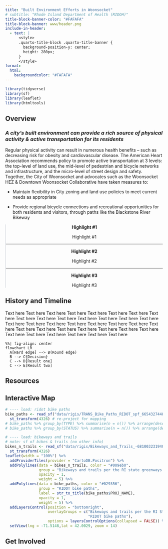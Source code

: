 ```yaml
---
title: "Built Environment Efforts in Woonsocket"
# subtitle: "Rhode Island Department of Health (RIDOH)" 
title-block-banner-color: "#FAFAFA"
title-block-banner: www/header.png
include-in-header:
  - text: |
      <style>
      .quarto-title-block .quarto-title-banner {
        background-position-y: center;
        height: 280px;
      }
      </style>
format: 
  html:
    backgroundcolor: "#FAFAFA"
---
```


```r
library(tidyverse)
library(sf)
library(leaflet)
library(htmltools)
```

::::::::::: grid
::: g-col-12
## Overview

### *A city’s built environment can provide a rich source of physical activity & active transportation for its residents*

:::

::: g-col-8

Regular physical activity can result in numerous health benefits – such as decreasing risk for obesity and cardiovascular disease. The American Heart Association recommends policy to promote active transportation at 3 levels: the top-level of land use, the mid-level of pedestrian and bicycle networks and infrastructure, and the micro-level of street design and safety. Together, the City of Woonsocket and advocates such as the Woonsocket HEZ & Downtown Woonsocket Collaborative have taken measures to:

  - Maintain flexibility in City zoning and land use policies to meet current needs as appropriate
  
  - Provide regional bicycle connections and recreational opportunities for both residents and visitors, through paths like the Blackstone River Bikeway

:::

::::: g-col-4
:::: {style="text-align: center;"}
::: {.callout-note style="border-left: solid 2px #dee2e6 !important;" appearance="minimal" icon="false"}
**Highlight #1**

Highlight #1

------------------------------------------------------------------------

**Highlight #2**

Highlight #2

------------------------------------------------------------------------

**Highlight #3**

Highlight #3
:::
::::
:::::

::: g-col-12
## History and Timeline

Text here Text here Text here Text here Text here Text here Text here Text here Text here Text here Text here Text here Text here Text here Text here Text here Text here Text here Text here Text here Text here Text here Text here Text here Text here Text here Text here Text here Text here Text here Text here Text here Text here Text here Text here Text here

```mermaid
%%| fig-align: center
flowchart LR
  A[Hard edge] --> B(Round edge)
  B --> C{Decision}
  C --> D[Result one]
  C --> E[Result two]
```
:::

::: g-col-12
# Resources

## Interactive Map

```r
# ---- load: ridot bike paths
bike_paths <- read_sf("data/rigis/TRANS_Bike_Paths_RIDOT_spf_6654327448778679796.geojson") %>% 
  st_transform(4326) # re-project for mapping
# bike_paths %>% group_by(TYPE) %>% summarise(n = n()) %>% arrange(desc(n)) %>% View()
# bike_paths %>% group_by(STATUS) %>% summarise(n = n()) %>% arrange(desc(n)) %>% View()

# ---- load: bikeways and trails
# note: sf of bikes & trails (no other info)
bikes_n_trails <- read_sf("data/rigis/Bikeways_and_Trails_-6810032319405835885.geojson") %>%
  st_transform(4326)
leaflet(width = "100%") %>%
  addProviderTiles(provider = "CartoDB.Positron") %>%
  addPolylines(data = bikes_n_trails, color = "#009eb0",
               group = "Bikeways and trails per the RI state greenways plan",
               opacity = 1, 
               weight = 5) %>%
  addPolylines(data = bike_paths, color = "#029356",
               group = "RIDOT bike paths",
               label = str_to_title(bike_paths$PROJ_NAME),
               opacity = 1,
               weight = 5) %>%
  addLayersControl(position = "bottomright",
                   overlayGroups = c("Bikeways and trails per the RI State Greenways Plan",
                                     "RIDOT bike paths"),
                   options = layersControlOptions(collapsed = FALSE)) %>%
  setView(lng = -71.5148,lat = 42.0029, zoom = 14)
```
:::

::: g-col-12
## Get Involved
:::
:::::::::::
